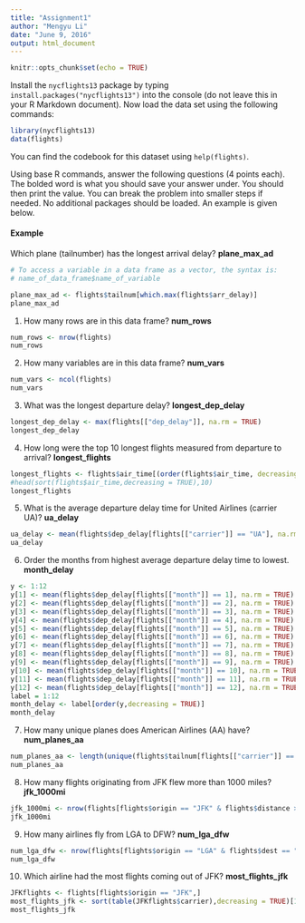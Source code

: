 ```yaml
---
title: "Assignment1"
author: "Mengyu Li"
date: "June 9, 2016"
output: html_document
---
```


```r
knitr::opts_chunk$set(echo = TRUE)
```

Install the `nycflights13` package by typing `install.packages("nycflights13")` into the console (do not leave this in your R Markdown document).  Now load the data set using the following commands:

```r
library(nycflights13)
data(flights)
```

You can find the codebook for this dataset using `help(flights)`.

Using base R commands, answer the following questions (4 points each).  The bolded word is what you should save your answer under.  You should then print the value.  You can break the problem into smaller steps if needed.  No additional packages should be loaded.  An example is given below.

#### Example
Which plane (tailnumber) has the longest arrival delay? __plane_max_ad__
```r
# To access a variable in a data frame as a vector, the syntax is:
# name_of_data_frame$name_of_variable

plane_max_ad <- flights$tailnum[which.max(flights$arr_delay)]
plane_max_ad
```

1. How many rows are in this data frame? __num_rows__
```r
num_rows <- nrow(flights)
num_rows
```

2. How many variables are in this data frame? __num_vars__
```r
num_vars <- ncol(flights)
num_vars
```

3. What was the longest departure delay? __longest_dep_delay__
```r
longest_dep_delay <- max(flights[["dep_delay"]], na.rm = TRUE)
longest_dep_delay
```

4. How long were the top 10 longest flights measured from departure to arrival? __longest_flights__
```r
longest_flights <- flights$air_time[(order(flights$air_time, decreasing = TRUE)[1:10])]
#head(sort(flights$air_time,decreasing = TRUE),10)
longest_flights

```

5. What is the average departure delay time for United Airlines (carrier UA)? __ua_delay__
```r
ua_delay <- mean(flights$dep_delay[flights[["carrier"]] == "UA"], na.rm = TRUE)
ua_delay
```

6. Order the months from highest average departure delay time to lowest.  __month_delay__
```r

y <- 1:12
y[1] <- mean(flights$dep_delay[flights[["month"]] == 1], na.rm = TRUE)
y[2] <- mean(flights$dep_delay[flights[["month"]] == 2], na.rm = TRUE)
y[3] <- mean(flights$dep_delay[flights[["month"]] == 3], na.rm = TRUE)
y[4] <- mean(flights$dep_delay[flights[["month"]] == 4], na.rm = TRUE)
y[5] <- mean(flights$dep_delay[flights[["month"]] == 5], na.rm = TRUE)
y[6] <- mean(flights$dep_delay[flights[["month"]] == 6], na.rm = TRUE)
y[7] <- mean(flights$dep_delay[flights[["month"]] == 7], na.rm = TRUE)
y[8] <- mean(flights$dep_delay[flights[["month"]] == 8], na.rm = TRUE)
y[9] <- mean(flights$dep_delay[flights[["month"]] == 9], na.rm = TRUE)
y[10] <- mean(flights$dep_delay[flights[["month"]] == 10], na.rm = TRUE)
y[11] <- mean(flights$dep_delay[flights[["month"]] == 11], na.rm = TRUE)
y[12] <- mean(flights$dep_delay[flights[["month"]] == 12], na.rm = TRUE)
label = 1:12
month_delay <- label[order(y,decreasing = TRUE)]
month_delay


```

7. How many unique planes does American Airlines (AA) have? __num_planes_aa__
```r
num_planes_aa <- length(unique(flights$tailnum[flights[["carrier"]] == "AA"]))
num_planes_aa
```

8. How many flights originating from JFK flew more than 1000 miles? __jfk_1000mi__
```r
jfk_1000mi <- nrow(flights[flights$origin == "JFK" & flights$distance > 1000,])
jfk_1000mi

```

9. How many airlines fly from LGA to DFW? __num_lga_dfw__
```r
num_lga_dfw <- nrow(flights[flights$origin == "LGA" & flights$dest == "DFW", ])
num_lga_dfw
```

10. Which airline had the most flights coming out of JFK? __most_flights_jfk__
```r
JFKflights <- flights[flights$origin == "JFK",]
most_flights_jfk <- sort(table(JFKflights$carrier),decreasing = TRUE)[1]
most_flights_jfk
```

